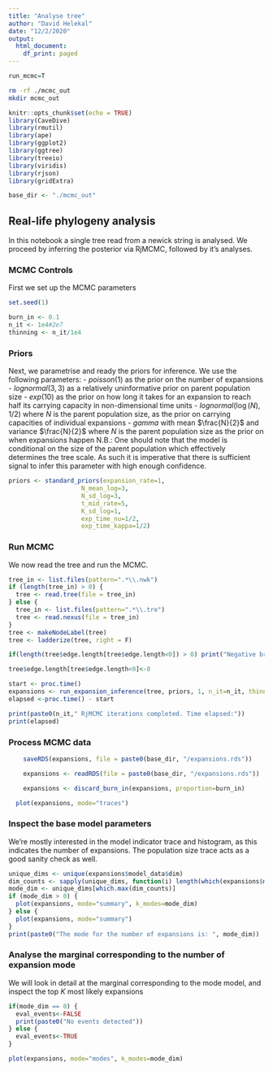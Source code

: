 ```yaml
---
title: "Analyse tree"
author: "David Helekal"
date: "12/2/2020"
output:
  html_document:
    df_print: paged
---
```


```r
run_mcmc=T
```

```bash
rm -rf ./mcmc_out
mkdir mcmc_out
```

```r
knitr::opts_chunk$set(echo = TRUE)
library(CaveDive)
library(rmutil)
library(ape)
library(ggplot2)
library(ggtree)
library(treeio)
library(viridis)
library(rjson)
library(gridExtra)

base_dir <- "./mcmc_out"
```
## Real-life phylogeny analysis

In this notebook a single tree read from a newick string is analysed.
We proceed by inferring the posterior via RjMCMC, followed by it's analyses. 

### MCMC Controls
First we set up the MCMC parameters
```r
set.seed(1)

burn_in <- 0.1
n_it <- 1e4#2e7
thinning <- n_it/1e4
```

### Priors
Next, we parametrise and ready the priors for inference.
We use the following parameters:
- $poisson(1)$ as the prior on the number of expansions
- $lognormal(3,3)$ as a relatively uninformative prior on parent population size
- $exp(10)$ as the prior on how long it takes for an expansion to reach half its carrying capacity in non-dimensional time units
- $lognormal(\log(N), 1/2)$ where $N$ is the parent population size, as the prior on carrying capacities of individual expansions
- $gamma$ with mean $\frac{N}{2}$ and variance $\frac{N}{2}$ where $N$ is the parent population size as the prior on when expansions happen
N.B.: One should note that the model is conditional on the size of the parent population which effectively determines the tree scale. As such it is imperative that there is sufficient signal to infer this parameter with high enough confidence.

```r
priors <- standard_priors(expansion_rate=1, 
                    N_mean_log=3, 
                    N_sd_log=3, 
                    t_mid_rate=5, 
                    K_sd_log=1, 
                    exp_time_nu=1/2, 
                    exp_time_kappa=1/2)
```

### Run MCMC
We now read the tree and run the MCMC.
```r

tree_in <- list.files(pattern=".*\\.nwk")
if (length(tree_in) > 0) {
  tree <- read.tree(file = tree_in)
} else {
  tree_in <- list.files(pattern=".*\\.tre")
  tree <- read.nexus(file = tree_in)
}
tree <- makeNodeLabel(tree)
tree <- ladderize(tree, right = F)

if(length(tree$edge.length[tree$edge.length<0]) > 0) print("Negative branch lengths encountered and rounded to 0")

tree$edge.length[tree$edge.length<0]<-0

start <- proc.time()
expansions <- run_expansion_inference(tree, priors, 1, n_it=n_it, thinning=thinning)
elapsed <-proc.time() - start

print(paste0(n_it," RjMCMC iterations completed. Time elapsed:"))
print(elapsed)
```

### Process MCMC data
```r
    saveRDS(expansions, file = paste0(base_dir, "/expansions.rds"))
```

```r
    expansions <- readRDS(file = paste0(base_dir, "/expansions.rds"))
```

```r
    expansions <- discard_burn_in(expansions, proportion=burn_in)
```

```r
  plot(expansions, mode="traces")
```

### Inspect the base model parameters
We're mostly interested in the model indicator trace and histogram, as this indicates the number of expansions.
The population size trace acts as a good sanity check as well.
```r
unique_dims <- unique(expansions$model_data$dim)
dim_counts <- sapply(unique_dims, function(i) length(which(expansions$model_data$dim==i)))
mode_dim <- unique_dims[which.max(dim_counts)]
if (mode_dim > 0) {
  plot(expansions, mode="summary", k_modes=mode_dim)
} else {
  plot(expansions, mode="summary")
}
print(paste0("The mode for the number of expansions is: ", mode_dim))
```

### Analyse the marginal corresponding to the number of expansion mode
We will look in detail at the marginal corresponding to the mode model, and inspect the top $K$ most likely expansions

```r
if(mode_dim == 0) {
  eval_events<-FALSE
  print(paste0("No events detected"))
} else {
  eval_events<-TRUE
}
``` 

```r
plot(expansions, mode="modes", k_modes=mode_dim)
```